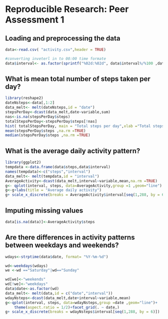 # Reproducible Research: Peer Assessment 1


## Loading and preprocessing the data

```r
data<-read.csv( "activity.csv",header = TRUE)

#converting inveterl in to 00:00 time formate
data$interval<- as.factor(sprintf("%02d:%02d", data$interval%/%100 ,data$interval%%100))

````
## What is mean total number of steps taken per day?

```r
library(reshape2)
dateNsteps<-data[,1:2]
data_melt<- melt(dateNsteps,id = "date")
stepsPerDay<-dcast(data_melt,date~variable,sum)
nas<-is.na(stepsPerDay$steps)
totalStepsPerDay<-stepsPerDay$steps[!nas]
hist( totalStepsPerDay, main = "Total steps per day",xlab ="Total steps per day",col ="green")
mean(stepsPerDay$steps ,na.rm =TRUE)
median(stepsPerDay$steps ,na.rm =TRUE)

```


## What is the average daily activity pattern?
```r
library(ggplot2)
tempdata <-data.frame(data$steps,data$interval)
names(tempdata)<-c("steps","interval")
data_melt<- melt(tempdata,id = "interval")
AverageActivity<-dcast(data_melt,interval~variable,mean,na.rm =TRUE)
g<- qplot(interval, steps, data=AverageActivity,group =1 ,geom="line") +theme(aspect.ratio = 1/2)
g<-g+labs(title = "Average daily activity")
g+ scale_x_discrete(breaks = AverageActivity$interval[seq(1,288, by = 6)]) 
```

## Imputing missing values

```r
data[is.na(data)]<-AverageActivity$steps

```


## Are there differences in activity patterns between weekdays and weekends?
```r
wdays<-strptime(data$date, format= "%Y-%m-%d")

wd<-weekdays(wdays)
we <-wd =="Saturday"|wd=="Sunday"

wd[we]<-"weekends"
wd[!we]<-"weekdays"
data$date<-as.factor(wd)
data_melt<- melt(data,id = c("date","interval"))
wdayNsteps<-dcast(data_melt,date+interval~variable,mean)
g<-qplot(interval, steps, data=wdayNsteps,group =date ,geom="line")+
    theme(aspect.ratio = 1/2)+facet_grid(. ~ date,)
g+ scale_x_discrete(breaks = wdayNsteps$interval[seq(1,288, by = 6)])
```

